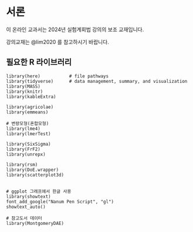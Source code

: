 # 서론 {.unnumbered}

이 온라인 교과서는 2024년 실험계회법 강의의 보조 교재입니다.

강의교재는 @lim2020 를 참고하시기 바랍니다.


## 필요한 R  라이브러리

```
library(here)           # file pathways
library(tidyverse)      # data management, summary, and visualization
library(MASS)
library(knitr)
library(kableExtra)

library(agricolae)
library(emmeans)

# 변량모형(혼합모형)
library(lme4)
library(lmerTest)

library(SixSigma)
library(FrF2)
library(unrepx)

library(rsm)
library(DoE.wrapper)
library(scatterplot3d)


# ggplot 그래프에서 한글 사용
library(showtext)
font_add_google("Nanum Pen Script", "gl")
showtext_auto()

# 참고도서 데이터 
library(MontgomeryDAE)

```

